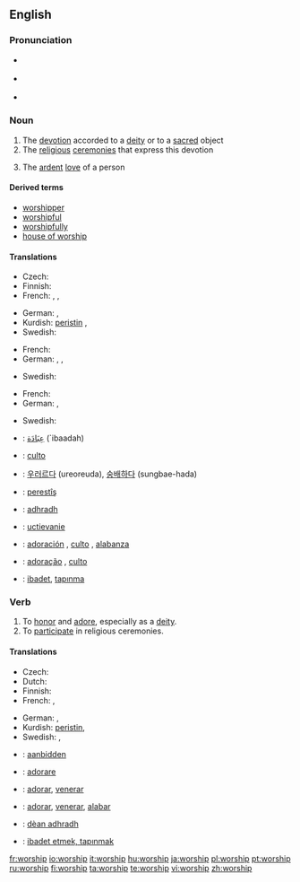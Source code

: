{{also|Worship}}
==English==
{{wikipedia}}

===Pronunciation===
* {{a|RP}} {{IPA|/ˈwɜːʃɪp/}}
* {{a|US}} {{IPA|/ˈwɝʃɪp/}}
* {{audio|en-us-worship.ogg|Audio (US)}}

===Noun===
{{en-noun|-}}

# The [[devotion]] accorded to a [[deity]] or to a [[sacred]] object
# The [[religious]] [[ceremony|ceremonies]] that express this devotion
# {{context|by extension}} The [[ardent]] [[love]] of a person

====Derived terms====
* [[worshipper]]
* [[worshipful]]
* [[worshipfully]]
* [[house of worship]]

====Translations====
{{trans-top|devotion accorded to a deity or to a sacred object}}
* Czech: {{t-|cs|uctívání|n}}
* Finnish: {{t-|fi|palvonta}}
* French: {{t+|fr|culte|m}}, {{t+|fr|adoration}}, {{t+|fr|vénération}}
{{trans-mid}}
* German: {{t-|de|Verehrung|f}}, {{t-|de|Anbetung|f}}
* Kurdish: [[peristin]] {{f}}, {{KUchar|[[په‌رستن]]}}
* Swedish: {{t|sv|dyrkan}}
{{trans-bottom}}

{{trans-top|The religious ceremonies that express this devotion}}
* French: {{t+|fr|culte|m}}
* German: {{t+|de|Gottesdienst|m}}, {{t-|de|Verehrung|f}}, {{t-|de|Anbetung|f}}
{{trans-mid}}
* Swedish: {{t|sv|tillbedjan|c}}
{{trans-bottom}}

{{trans-top|The ardent love of a person}}
* French: {{t+|fr|culte|m}}
* German: {{t-|de|Verehrung|f}}, {{t-|de|Anbetung|f}}
{{trans-mid}}
* Swedish: {{t|sv|dyrkan|c}}
{{trans-bottom}}

{{checktrans-top}}
* {{ttbc|Arabic}}: [[عِبَادَة]] (`ibaadah) {{f}}
* {{ttbc|Italian}}: [[culto]] {{m}}
* {{ttbc|Korean}}: [[우러르다]] (ureoreuda), [[숭배하다]] (sungbae-hada)
* {{ttbc|Kurdish}}: [[perestîş]] {{f}}
* {{ttbc|Scottish Gaelic}}: [[adhradh]] {{m}}
* {{ttbc|Slovak}}: [[uctievanie]]  {{n}}
* {{ttbc|Spanish}}: [[adoración]] {{f}}, [[culto]] {{m}}, [[alabanza]] {{f}}
* {{ttbc|Portuguese}}: [[adoração]] {{f}}, [[culto]] {{m}}
* {{ttbc|Turkish}}: [[ibadet]], [[tapınma]]
{{checktrans-bottom}}

===Verb===
{{en-verb|worships|''(UK)'' '''[[worshipping]]''' or  ''(US)'' '''[[worshiping]]'''|''(UK)'' '''[[worshipped]]''' or  ''(US)'' '''[[worshiped]]'''}}

# To [[honor]] and [[adore]], especially as a [[deity]].
# To [[participate]] in religious ceremonies.

====Translations====
{{trans-top|to honor and adore, especially as a deity}}
* Czech: {{t-|cs|uctívat}}
* Dutch: {{t-|nl|vereren}}
* Finnish: {{t+|fi|palvoa}}
* French: {{t+|fr|vénérer}}, {{t+|fr|adorer}}
{{trans-mid}}
* German: {{t+|de|verehren}}, {{t-|de|anbeten}}
* Kurdish: [[peristin]], {{KUchar|[[په‌رستن]]}}
* Swedish: {{t|sv|dyrka}}, {{t|sv|tillbe}}
{{trans-bottom}}

{{trans-top|To participate in religious ceremonies}}
{{trans-mid}}
{{trans-bottom}}

{{checktrans-top}}
* {{ttbc|Dutch}}: [[aanbidden]]
* {{ttbc|Italian}}: [[adorare]]
* {{ttbc|Portuguese}}: [[adorar]], [[venerar]]
* {{ttbc|Spanish}}: [[adorar]], [[venerar]], [[alabar]]
* {{ttbc|Scottish Gaelic}}: [[dèan adhradh]]
* {{ttbc|Turkish}}: [[ibadet etmek, tapınmak]]
{{checktrans-bottom}}

[[fr:worship]]
[[io:worship]]
[[it:worship]]
[[hu:worship]]
[[ja:worship]]
[[pl:worship]]
[[pt:worship]]
[[ru:worship]]
[[fi:worship]]
[[ta:worship]]
[[te:worship]]
[[vi:worship]]
[[zh:worship]]